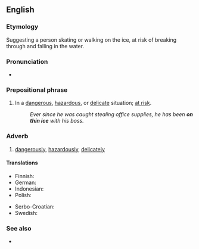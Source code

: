 ==English==

===Etymology===
Suggesting a person skating or walking on the ice, at risk of breaking through and falling in the water.

===Pronunciation===
* {{audio|en|En-au-on thin ice.ogg|Audio (AU)}}

===Prepositional phrase===
{{en-PP}}

# {{lb|en|idiomatic}} In a [[dangerous]], [[hazardous]], or [[delicate]] situation; [[at risk]].
#: ''Ever since he was caught stealing office supplies, he has been '''on thin ice''' with his boss.''

===Adverb===
{{en-adv|-}}

# {{lb|en|idiomatic}} [[dangerously]], [[hazardously]], [[delicately]]

====Translations====
{{trans-top|at risk}}
* Finnish: {{t|fi|heikolla jäällä}}
* German: {{t+|de|auf dünnem Eis}}
* Indonesian: {{t|id|abu di atas tanggul}}
* Polish: {{t+|pl|stąpać po cienkim lodzie|impf}}
{{trans-mid}}
* Serbo-Croatian: {{t|sh|на танком леду|tr=na tankom ledu|sc=Cyrl}}
* Swedish: {{t|sv|på tunn is}}
{{trans-bottom}}

===See also===
* {{l|en|skate on thin ice}}